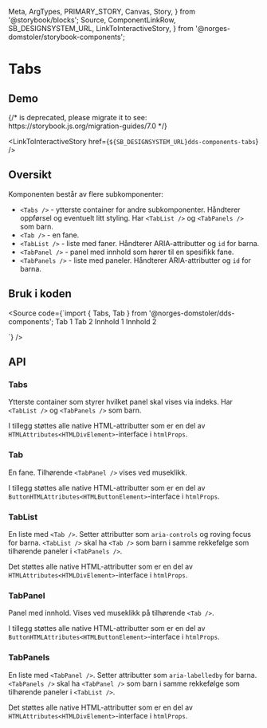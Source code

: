   Meta,
  ArgTypes,
  PRIMARY_STORY,
  Canvas,
  Story,
} from '@storybook/blocks';
  Source,
  ComponentLinkRow,
  SB_DESIGNSYSTEM_URL,
  LinkToInteractiveStory,
} from '@norges-domstoler/storybook-components';

<Meta of={TabsStories} />

# Tabs

<ComponentLinkRow
  docsHref="https://design.domstol.no/987b33f71/p/206fdc-skiptocontent/b/11d1c4"
  figmaHref="https://www.figma.com/file/ewqSDmkgqDQ5PyOsRp4V5b/?node-id=7003%3A143267"
  githubHref="https://github.com/domstolene/designsystem/tree/master/components/src/components/Tabs"
/>

## Demo

<Canvas>
  {/* <Story id="dds-components-tabs--default" /> is deprecated, please migrate it to <Story of={referenceToStory} /> see: https://storybook.js.org/migration-guides/7.0 */}

  <Story id="dds-components-tabs--default" />
</Canvas>

<LinkToInteractiveStory href={`${SB_DESIGNSYSTEM_URL}dds-components-tabs`} />

## Oversikt

Komponenten består av flere subkomponenter:

- `<Tabs />` - ytterste container for andre subkomponenter. Håndterer oppførsel og eventuelt litt styling. Har `<TabList />` og `<TabPanels />` som barn.
- `<Tab />` - en fane.
- `<TabList />` - liste med faner. Håndterer ARIA-attributter og `id` for barna.
- `<TabPanel />` - panel med innhold som hører til en spesifikk fane.
- `<TabPanels />` - liste med paneler. Håndterer ARIA-attributter og `id` for barna.

## Bruk i koden

<Source
  code={`import { Tabs, Tab } from '@norges-domstoler/dds-components';
   <Tabs>
       <TabList>
           <Tab> Tab 1 </Tab>
           <Tab> Tab 2 </Tab>
       </TabList>
       <TabPanels>
           <TabPanel> Innhold 1 </TabPanel>
           <TabPanel> Innhold 2 </TabPanel>
       </TabPanels>
   </Tabs>

`}
/>

## API

### Tabs

Ytterste container som styrer hvilket panel skal vises via indeks. Har `<TabList />` og `<TabPanels />` som barn.

<ArgTypes story={PRIMARY_STORY} />

I tillegg støttes alle native HTML-attributter som er en del av `HTMLAttributes<HTMLDivElement>`-interface i `htmlProps`.

### Tab

En fane. Tilhørende `<TabPanel />` vises ved museklikk.

<ArgTypes of={Tab} />

I tillegg støttes alle native HTML-attributter som er en del av `ButtonHTMLAttributes<HTMLButtonElement>`-interface i `htmlProps`.

### TabList

En liste med `<Tab />`. Setter attributter som `aria-controls` og roving focus for barna. `<TabList />` skal ha `<Tab />` som barn i samme rekkefølge som tilhørende paneler i `<TabPanels />`.

Det støttes alle native HTML-attributter som er en del av `HTMLAttributes<HTMLDivElement>`-interface i `htmlProps`.

### TabPanel

Panel med innhold. Vises ved museklikk på tilhørende `<Tab />`.

<ArgTypes of={TabPanel} />

I tillegg støttes alle native HTML-attributter som er en del av `ButtonHTMLAttributes<HTMLButtonElement>`-interface i `htmlProps`.

### TabPanels

En liste med `<TabPanel />`. Setter attributter som `aria-labelledby` for barna. `<TabPanels />` skal ha `<TabPanel />` som barn i samme rekkefølge som tilhørende paneler i `<TabList />`.

Det støttes alle native HTML-attributter som er en del av `HTMLAttributes<HTMLDivElement>`-interface i `htmlProps`.
